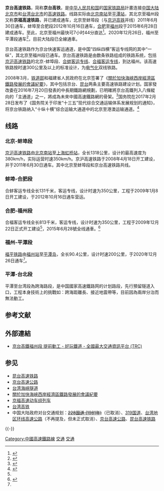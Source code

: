 {{中国大陆未来建设}}{{future public transportation}}
{{not|金台铁路}}
{{NoteTA
|G1=Unit
}}
{{Infobox rail system-route
|rail_name= 京台高速铁路
|name_bgcolor=
|banner_color=blue
|sec_banner_color=
|logo_filename=
|image_width= 
|logo_bgcolor=
|logo_note=
|system_map= Beijing-Taiwan Railroad.svg
|mapimage_width= 300px
|map_bgcolor=
|locale=
|service_type= 
|begin_operation= 2011年6月30日
|end_operation=
|operation_note=
|system_length=
|length_in_operation=
|total_length=
|line_title= 线路
|lines= 2（[[双线铁路|复线铁路]]）
|stations=
|route_title=
|main_route=
|secondary_route=
|standard= [[客运专线|客运专线]]
|main_stations= [[北京南站|北京南站]]、[[天津南站|天津南站]]、[[济南西站|济南西站]]、[[徐州东站|徐州东站]]、[[蚌埠南站|蚌埠南站]]、[[合肥南站|合肥南站]]、[[铜陵北站|铜陵北站]]、[[上饶站|上饶站]]、[[福州站|福州站]]、[[平潭站|平潭站]]
|ridership=
|fleet_size=
|max_speed= 北京－福州段350公里/小时<br />福州－平潭段200公里/小时
|orbital_plane=
|track_gauge= 1435毫米（[[标准轨|标准轨]]）
|min_radius=
|max_grade=
|distance_between_mainlines=
|block_signal=
|engine=
|depot=
|operator=
|franchise=
|hq=
|key_person=
|website=
|route_map_title =
|route_map = {{京台高速铁路RDT}}
}}
<!-- 正文开始 -->
'''京台高速铁路'''，简称'''京台高铁'''，是[[中华人民共和国|中华人民共和国]]的[[国家铁路局|国家铁路局]]計畫连接[[中国大陆|中国大陆]][[北京市|北京市]]和[[臺灣地區|台湾]][[臺北市|台北市]]的[[高速铁路|高速铁路]]。线路实际由[[北京南站|北京南站]]至[[平潭站|平潭站]]，其北京至福州段又称'''京福高速铁路'''，并已建成通车，北京至蚌埠段（与[[京沪高铁|京沪高铁]]并线）2011年6月30日通车，蚌埠至合肥段2012年10月16日通车，[[合肥|合肥]]至[[福州|福州]]段于2015年6月28日建成通车。至此，北京至福州最快可7小时44分直达<ref name="#1">{{Cite web|url=http://news.qq.com/a/20091223/002323.htm|title=合肥至福州高铁开建 两地车程缩短15个小时_新闻_腾讯网|accessdate=2016-10-04|work=news.qq.com|archive-date=2009-12-26|archive-url=https://web.archive.org/web/20091226214502/http://news.qq.com/a/20091223/002323.htm|dead-url=no}}</ref>。2020年12月26日，福州至平潭段通车<ref name="福州至平潭">{{Cite web|url=https://mp.weixin.qq.com/s/wzOr7RPSVgxHZq5oaHK-fQ|title=官宣！这条跨海铁路明天开通运营！|accessdate=2020-12-25|work=mp.weixin.qq.com|archive-date=2021-01-21|archive-url=https://web.archive.org/web/20210121223557/https://mp.weixin.qq.com/s/wzOr7RPSVgxHZq5oaHK-fQ|dead-url=no}}</ref>，目前大陆段已全線通車。

京台高速铁路作为京台快速客运通道，是中国“四纵四横”客运专线网的其中“一纵”，其北京至福州段已通车。京台高速铁路是由数条铁路组成的铁路系统，包括[[京沪高速铁路|京沪高速铁路]]的北京-蚌埠段、[[合蚌客运专线|合蚌客运专线]]、[[合福客运专线|合福客运专线]]，到达福州。该高速铁路按时速300公里及以上的标准设计，为[[电气化铁路|电气化]]双线铁路。

2008年3月，[[中华人民共和国铁道部|铁道部]]和福建省人民政府在北京签署了《[[關於加快海峽西岸經濟區鐵路發展的會議紀要|關於加快海峽西岸經濟區鐵路發展的會議紀要]]》，其中包括京台、[[昆台高速铁路|昆台]]两条主要高速铁路建设计划。国家發改委在2016年7月20日發表的中長期鐵路網規劃，已明確將京台高鐵列入八條縱向的「主通道」之一，將成為未來中國高速鐵路網的骨架。<ref>{{Cite web|url=http://m.news.sina.com.tw/article/20160721/17971167.html|title=發改委詳解《中長期鐵路網規劃》 我國鐵路將實現內外互聯互通-財經新聞-新浪新聞中心|accessdate=2016-10-04|archive-date=2016-08-22|archive-url=https://web.archive.org/web/20160822064721/http://m.news.sina.com.tw/article/20160721/17971167.html|dead-url=no}}</ref>国务院在2017年2月28日发布了《国务院关于印发“十三五”现代综合交通运输体系发展规划的通知》，将京台铁路纳入“十纵十横”综合运输大通道中的北京至港澳运输通道。<ref>{{cite news|title=国务院关于印发“十三五”现代综合交通运输体系发展规划的通知|url=http://www.gov.cn/zhengce/content/2017-02/28/content_5171345.htm|accessdate=2018-03-25|date=2017-02-28|archive-date=2017-06-30|archive-url=https://web.archive.org/web/20170630054729/http://www.gov.cn/zhengce/content/2017-02/28/content_5171345.htm|dead-url=no}}</ref>

== 线路 ==
=== 北京-蚌埠段 ===
{{Main|京沪高速铁路}}

[[京沪高速铁路|京沪高速铁路]]由[[北京南站|北京南站]]至[[上海虹桥站|上海虹桥站]]，全长1318公里，设计的最高速度为380km/h，实际运营时速350km/h。京沪高速铁路于2008年4月18日开工建设，并于2011年6月30日通车。其中北京至蚌埠段和京台高速铁路共线。

=== 蚌埠-合肥段 ===
{{Main|合蚌客运专线}}

合蚌客运专线全长131千米，客运专线，设计时速为350公里，工程于2009年1月8日开工建设，于2012年10月16日通车营运。

=== 合肥-福州段 ===
{{Main|合福客运专线}}

合福客运专线全长813千米，客运专线，设计时速为350公里，工程于2009年12月22日正式开工建设<ref name="#1"/>，2015年6月28號全线通車。<ref>{{Cite web|url=https://tw.news.yahoo.com/%25E5%2590%2588%25E7%25A6%258F%25E9%25AB%2598%25E9%2590%25B5%25E9%2580%259A%25E8%25BB%258A-%25E7%25A6%258F%25E5%25B7%259E%25E8%2587%25B3%25E5%258C%2597%25E4%25BA%25AC7%25E5%25B0%258F%25E6%2599%2582-051744684.html|title=合福高鐵通車 福州至北京7小時|accessdate=2016-10-04|archive-date=2020-08-18|archive-url=https://web.archive.org/web/20200818045004/https://tw.news.yahoo.com/%25E5%2590%2588%25E7%25A6%258F%25E9%25AB%2598%25E9%2590%25B5%25E9%2580%259A%25E8%25BB%258A-%25E7%25A6%258F%25E5%25B7%259E%25E8%2587%25B3%25E5%258C%2597%25E4%25BA%25AC7%25E5%25B0%258F%25E6%2599%2582-051744684.html|dead-url=no}}</ref>

=== 福州-平潭段 ===
{{main|福平铁路}}
[[福平铁路|福平铁路]]由[[福州站|福州站]]至[[平潭岛|平潭岛]]，全长90.4公里，设计时速200公里，于2020年12月26日通车<ref name="福州至平潭"></ref>。

=== 平潭-台北段 ===
{{main|台湾海峡隧道}}
平潭至台湾段為跨海路段，是中国國家高速鐵路网的计划路段，先行預留隧道入口，工程本身技術上的挑戰如：跨海距離長、接近地震帶等，目前因為兩岸分治而無法動工。

== 参考文献 ==
{{Reflist|30em}}

== 外部連結 ==
*[https://archive.is/20130418205104/http://www.howone.com.tw/railway/news.php?uid=19&id=10226 京台高鐵福州段 提前動工 - 好玩鐵道 - 全國最大交通資訊平台 (TRC)]

== 参见 ==
*[[昆台高速铁路|昆台高速铁路]]
*[[京台高速公路|京台高速公路]]
*[[台湾海峡隧道|台湾海峡隧道]]
*[[關於加快海峽西岸經濟區鐵路發展的會議紀要|關於加快海峽西岸經濟區鐵路發展的會議紀要]]
*[[京福高速动车组列车|京福高速动车组列车]]
*[[台湾高铁|台湾高铁]]
* 中国大陆政府对台交通规划：<s>[[228国道_(1981年)|228国道 (1981年)]]</s>（已取消）、[[319国道|319国道]]、[[台湾地区环线高速公路|台湾地区环线高速公路]]（不再提及，但未正式取消）、[[京台高速公路|京台高速公路]]、[[昆台高速铁路|昆台高速铁路]]

{{-}}
{{京沪高速铁路|nocat}}
{{合蚌客运专线|nocat}}
{{合福客运专线|nocat}}
{{福平鐵路|nocat}}
{{中国高速铁路}}
{{台灣海峽兩岸主題}}
[[Category:中國高速鐵路線|Category:中國高速鐵路線]]
[[Category:臺灣海峽兩岸經濟關係|交通]]
[[Category:台灣海峽兩岸關係|交通]]